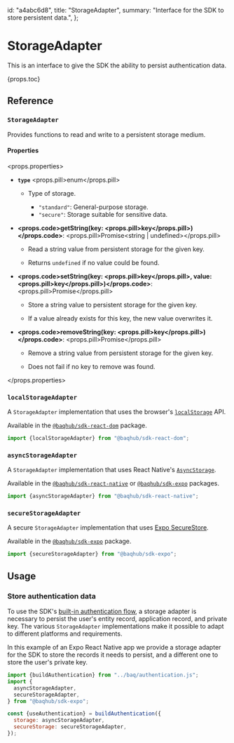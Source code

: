   id: "a4abc6d8",
  title: "StorageAdapter",
  summary: "Interface for the SDK to store persistent data.",
};

# StorageAdapter

This is an interface to give the SDK the ability to persist authentication data.

{props.toc}

## Reference

### `StorageAdapter`

Provides functions to read and write to a persistent storage medium.

#### Properties

<props.properties>

- **`type`** <props.pill>enum</props.pill>

  - Type of storage.

    - `"standard"`: General-purpose storage.
    - `"secure"`: Storage suitable for sensitive data.

- **<props.code>getString(key: <props.pill>key</props.pill>)</props.code>**: <props.pill>Promise\<string | undefined\></props.pill>

  - Read a string value from persistent storage for the given key.

  - Returns `undefined` if no value could be found.

- **<props.code>setString(key: <props.pill>key</props.pill>, value: <props.pill>key</props.pill>)</props.code>**: <props.pill>Promise</props.pill>

  - Store a string value to persistent storage for the given key.

  - If a value already exists for this key, the new value overwrites it.

- **<props.code>removeString(key: <props.pill>key</props.pill>)</props.code>**: <props.pill>Promise</props.pill>

  - Remove a string value from persistent storage for the given key.

  - Does not fail if no key to remove was found.

</props.properties>

### `localStorageAdapter`

A `StorageAdapter` implementation that uses the browser's [`localStorage`](https://developer.mozilla.org/en-US/docs/Web/API/Window/localStorage) API.

Available in the [`@baqhub/sdk-react-dom`](https://www.npmjs.com/package/@baqhub/sdk-react-dom) package.

```jsx
import {localStorageAdapter} from "@baqhub/sdk-react-dom";
```

### `asyncStorageAdapter`

A `StorageAdapter` implementation that uses React Native's [`AsyncStorage`](https://github.com/react-native-async-storage/async-storage).

Available in the [`@baqhub/sdk-react-native`](https://www.npmjs.com/package/@baqhub/sdk-react-native) or [`@baqhub/sdk-expo`](https://www.npmjs.com/package/@baqhub/sdk-expo) packages.

```jsx
import {asyncStorageAdapter} from "@baqhub/sdk-react-native";
```

### `secureStorageAdapter`

A secure `StorageAdapter` implementation that uses [Expo SecureStore](https://docs.expo.dev/versions/latest/sdk/securestore/).

Available in the [`@baqhub/sdk-expo`](https://www.npmjs.com/package/@baqhub/sdk-expo) package.

```jsx
import {secureStorageAdapter} from "@baqhub/sdk-expo";
```

## Usage

### Store authentication data

To use the SDK's [built-in authentication flow](00491e8c), a storage adapter is necessary to persist the user's entity record, application record, and private key. The various `StorageAdapter` implementations make it possible to adapt to different platforms and requirements.

In this example of an Expo React Native app we provide a storage adapter for the SDK to store the records it needs to persist, and a different one to store the user's private key.

```jsx
import {buildAuthentication} from "../baq/authentication.js";
import {
  asyncStorageAdapter,
  secureStorageAdapter,
} from "@baqhub/sdk-expo";

const {useAuthentication} = buildAuthentication({
  storage: asyncStorageAdapter,
  secureStorage: secureStorageAdapter,
});
```

